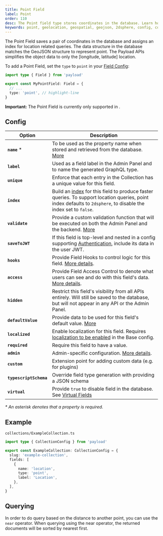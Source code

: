 ```yaml
---
title: Point Field
label: Point
order: 110
desc: The Point field type stores coordinates in the database. Learn how to use Point field for geolocation and geometry.
keywords: point, geolocation, geospatial, geojson, 2dsphere, config, configuration, documentation, Content Management System, cms, headless, javascript, node, react, nextjs
---
```


The Point Field saves a pair of coordinates in the database and assigns an index for location related queries. The data structure in the database matches the GeoJSON structure to represent point. The Payload APIs simplifies the object data to only the [longitude, latitude] location.

<LightDarkImage
  srcLight="https://payloadcms.com/images/docs/fields/point.png"
  srcDark="https://payloadcms.com/images/docs/fields/point-dark.png"
  alt="Shows a Point field in the Payload Admin Panel"
  caption="Admin Panel screenshot of a Point field"
/>

To add a Point Field, set the `type` to `point` in your [Field Config](./overview):

```ts
import type { Field } from 'payload'

export const MyPointField: Field = {
  // ...
  type: 'point', // highlight-line
}
```

<Banner type="warning">
  <strong>Important:</strong>
  The Point Field is currently only supported in .
</Banner>

## Config

| Option                 | Description                                                                                                                                                                               |
| ---------------------- | ----------------------------------------------------------------------------------------------------------------------------------------------------------------------------------------- |
| **`name`** \*          | To be used as the property name when stored and retrieved from the database. [More](/docs/fields/overview#field-names)                                                                    |
| **`label`**            | Used as a field label in the Admin Panel and to name the generated GraphQL type.                                                                                                          |
| **`unique`**           | Enforce that each entry in the Collection has a unique value for this field.                                                                                                              |
| **`index`**            | Build an [index](/docs/database/overview) for this field to produce faster queries. To support location queries, point index defaults to `2dsphere`, to disable the index set to `false`. |
| **`validate`**         | Provide a custom validation function that will be executed on both the Admin Panel and the backend. [More](/docs/fields/overview#validation)                                              |
| **`saveToJWT`**        | If this field is top-level and nested in a config supporting [Authentication](/docs/authentication/overview), include its data in the user JWT.                                           |
| **`hooks`**            | Provide Field Hooks to control logic for this field. [More details](../hooks/fields).                                                                                                     |
| **`access`**           | Provide Field Access Control to denote what users can see and do with this field's data. [More details](../access-control/fields).                                                        |
| **`hidden`**           | Restrict this field's visibility from all APIs entirely. Will still be saved to the database, but will not appear in any API or the Admin Panel.                                          |
| **`defaultValue`**     | Provide data to be used for this field's default value. [More](/docs/fields/overview#default-values)                                                                                      |
| **`localized`**        | Enable localization for this field. Requires [localization to be enabled](/docs/configuration/localization) in the Base config.                                                           |
| **`required`**         | Require this field to have a value.                                                                                                                                                       |
| **`admin`**            | Admin-specific configuration. [More details](../admin/fields#admin-options).                                                                                                              |
| **`custom`**           | Extension point for adding custom data (e.g. for plugins)                                                                                                                                 |
| **`typescriptSchema`** | Override field type generation with providing a JSON schema                                                                                                                               |
| **`virtual`**          | Provide `true` to disable field in the database. See [Virtual Fields](https://payloadcms.com/blog/learn-how-virtual-fields-can-help-solve-common-cms-challenges)                          |

_\* An asterisk denotes that a property is required._

## Example

`collections/ExampleCollection.ts`

```ts
import type { CollectionConfig } from 'payload'

export const ExampleCollection: CollectionConfig = {
  slug: 'example-collection',
  fields: [
    {
      name: 'location',
      type: 'point',
      label: 'Location',
    },
  ],
}
```

## Querying

In order to do query based on the distance to another point, you can use the `near` operator. When querying using the near operator, the returned documents will be sorted by nearest first.

